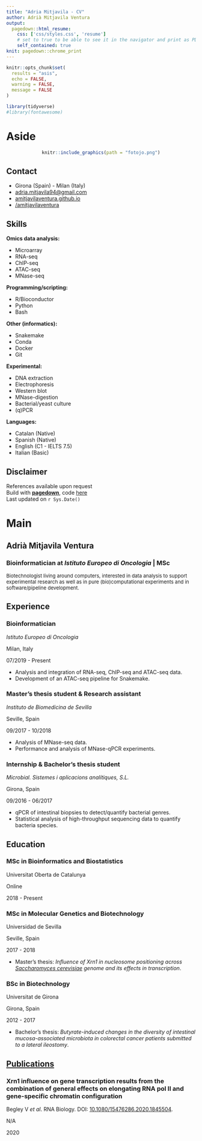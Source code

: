 ```yaml
---
title: "Adria Mitjavila - CV"
author: Adrià Mitjavila Ventura
output:
  pagedown::html_resume:
    css: ['css/styles.css', 'resume']
    # set to true to be able to see it in the navigator and print as PDF; false only to visualize in the RStudio viewer panel (faster).
    self_contained: true
knit: pagedown::chrome_print
---
```


```r
knitr::opts_chunk$set(
  results = "asis", 
  echo = FALSE,
  warning = FALSE,
  message = FALSE
)

library(tidyverse)
#library(fontawesome)
```


# Aside

<center>
```r
knitr::include_graphics(path = "fotojo.png")
```
</center>

## Contact {#contact}

-   <i class="fa fa-home"></i> Girona (Spain) - Milan (Italy)
-   <i class="fa fa-at"></i> [adria.mitjavila94\@gmail.com](mailto:adria.mitjavila94@gmail.com){.email}
-   <i class="fa fa-globe"></i> [amitjavilaventura.github.io](https://amitjavilaventura.github.io)
-   <i class="fab fa-github"></i> [/amitjavilaventura](https://github.com/amitjavilaventura)


## Skills {#skills}


**Omics data analysis:**

-   Microarray
-   RNA-seq
-   ChIP-seq
-   ATAC-seq
-   MNase-seq

**Programming/scripting:**

-   R/Bioconductor
-   Python
-   Bash

**Other (informatics):**

-   Snakemake
-   Conda
-   Docker
-   Git

**Experimental:**

-   DNA extraction
-   Electrophoresis
-   Western blot
-   MNase-digestion
-   Bacterial/yeast culture
-   (q)PCR


**Languages:**

-   Catalan (Native)
-   Spanish (Native)
-   English (C1 - IELTS 7.5)
-   Italian (Basic)


## Disclaimer {#disclaimer}

References available upon request<br>
Build with [**pagedown**](https://github.com/rstudio/pagedown), code [here](https://github.com/amitjavilaventura/CVs/blob/main/cv-pagedown_short/amitjavila_cv.Rmd)<br>
Last updated on `r Sys.Date()`


# Main

## Adrià Mitjavila Ventura {#title}

### Bioinformatician at *Istituto Europeo di Oncologia*  |  MSc

<p style="font-size:13px">Biotechnologist living around computers, interested in data analysis to support experimental research as well as in pure (bio)computational experiments and in software/pipeline development.</p>

## Experience {data-icon="laptop"}

### Bioinformatician

*Istituto Europeo di Oncologia*

Milan, Italy

07/2019 - Present

* Analysis and integration of RNA-seq, ChIP-seq and ATAC-seq data.
* Development of an ATAC-seq pipeline for Snakemake.

### Master's thesis student & Research assistant

*Instituto de Biomedicina de Sevilla*

Seville, Spain

09/2017 - 10/2018

* Analysis of MNase-seq data.
* Performance and analysis of MNase-qPCR experiments.

### Internship & Bachelor's thesis student

*Microbial. Sistemes i aplicacions analítiques, S.L.*

Girona, Spain

09/2016 - 06/2017

* qPCR of intestinal biopsies to detect/quantify bacterial genres.
* Statistical analysis of high-throughput sequencing data to quantify bacteria species.


## Education {data-icon="graduation-cap" data-concise="true"}

### MSc in Bioinformatics and Biostatistics

Universitat Oberta de Catalunya

Online

2018 - Present

### MSc in Molecular Genetics and Biotechnology

Universidad de Sevilla

Seville, Spain

2017 - 2018

- Master's thesis: *Influence of Xrn1 in nucleosome positioning across <ins>Saccharomyces cerevisiae</ins> genome and its effects in transcription*.

### BSc in Biotechnology

Universitat de Girona

Girona, Spain

2012 - 2017

- Bachelor's thesis: *Butyrate-induced changes in the diversity of intestinal mucosa-associated microbiota in colorectal cancer patients submitted to a lateral ileostomy*.


## [Publications](https://orcid.org/0000-0002-0337-1929) {data-icon="book"}

### Xrn1 influence on gene transcription results from the combination of general effects on elongating RNA pol II and gene-specific chromatin configuration

Begley V *et al*. RNA Biology. DOI: [10.1080/15476286.2020.1845504](https://doi.org/10.1080/15476286.2020.1845504).

N/A

2020 
